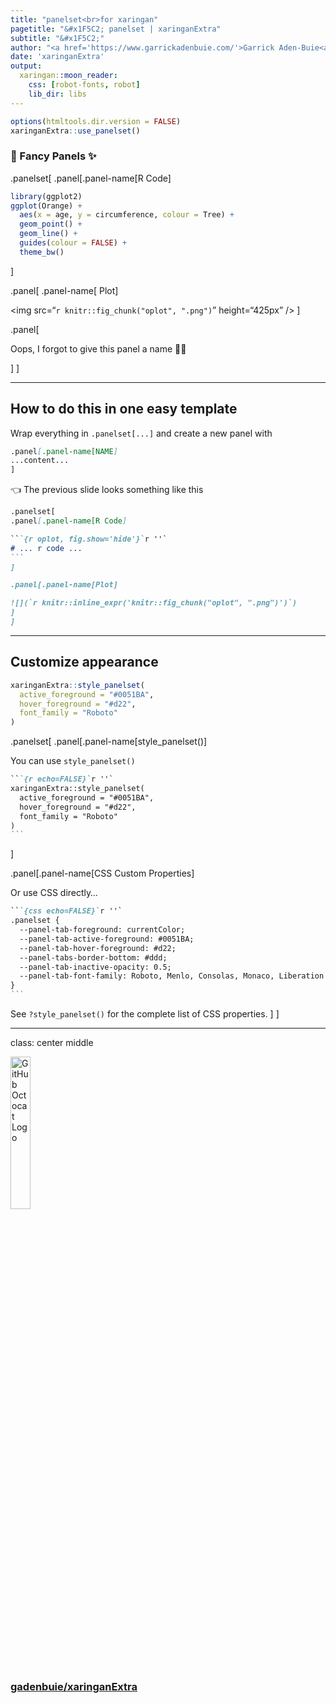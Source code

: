 ```yaml
---
title: "panelset<br>for xaringan"
pagetitle: "&#x1F5C2; panelset | xaringanExtra"
subtitle: "&#x1F5C2;"
author: "<a href='https://www.garrickadenbuie.com/'>Garrick Aden-Buie<a>"
date: 'xaringanExtra'
output:
  xaringan::moon_reader:
    css: [robot-fonts, robot]
    lib_dir: libs
---
```


```r
options(htmltools.dir.version = FALSE)
xaringanExtra::use_panelset()
```

### &#x1F456; Fancy Panels &#x2728;

.panelset[
.panel[.panel-name[R Code]

```r
library(ggplot2)
ggplot(Orange) +
  aes(x = age, y = circumference, colour = Tree) +
  geom_point() +
  geom_line() +
  guides(colour = FALSE) +
  theme_bw()
```
]

.panel[
.panel-name[
Plot
]

<img src="`r knitr::fig_chunk("oplot", ".png")`" height="425px" />
]

.panel[

Oops, I forgot to give this panel a name &#x1F937;&#x200D;&#x2642;&#xFE0F;

]
]

---

## How to do this in one easy template

Wrap everything in `.panelset[...]` and create a new panel with

```markdown
.panel[.panel-name[NAME]
...content...
]
```

&#x1F448; The previous slide looks something like this

````markdown
.panelset[
.panel[.panel-name[R Code]

```{r oplot, fig.show='hide'}`r ''`
# ... r code ...
```
]

.panel[.panel-name[Plot]

![](`r knitr::inline_expr('knitr::fig_chunk("oplot", ".png")')`)
]
]
````

---

## Customize appearance 


```r
xaringanExtra::style_panelset(
  active_foreground = "#0051BA",
  hover_foreground = "#d22",
  font_family = "Roboto"
)
```

.panelset[
.panel[.panel-name[style_panelset()]

You can use `style_panelset()`

````markdown
```{r echo=FALSE}`r ''`
xaringanExtra::style_panelset(
  active_foreground = "#0051BA",
  hover_foreground = "#d22",
  font_family = "Roboto"
)
```
````
]

.panel[.panel-name[CSS Custom Properties]

Or use CSS directly...

````markdown
```{css echo=FALSE}`r ''`
.panelset {
  --panel-tab-foreground: currentColor;
  --panel-tab-active-foreground: #0051BA;
  --panel-tab-hover-foreground: #d22;
  --panel-tabs-border-bottom: #ddd;
  --panel-tab-inactive-opacity: 0.5;
  --panel-tab-font-family: Roboto, Menlo, Consolas, Monaco, Liberation Mono, Lucida Console, monospace;\
}
```
````

See `?style_panelset()` for the complete list of CSS properties.
]
]


---
class: center middle

<img src="https://github.githubassets.com/images/modules/logos_page/GitHub-Mark.png" width="25%" alt="GitHub Octocat Logo" />

### [gadenbuie/xaringanExtra](https://github.com/gadenbuie/xaringanExtra)

